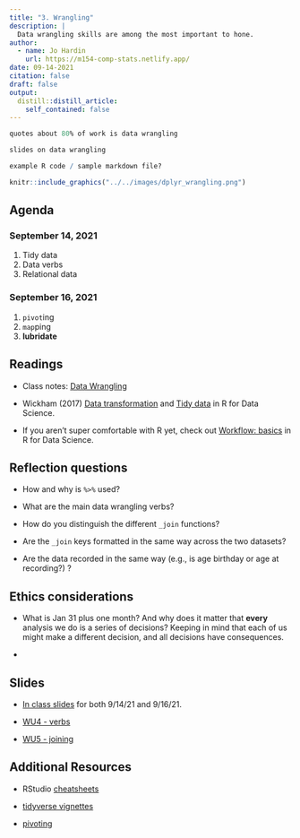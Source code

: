```yaml
---
title: "3. Wrangling"
description: |
  Data wrangling skills are among the most important to hone.  
author:
  - name: Jo Hardin
    url: https://m154-comp-stats.netlify.app/
date: 09-14-2021
citation: false
draft: false
output:
  distill::distill_article:
    self_contained: false
---
```


```r
quotes about 80% of work is data wrangling

slides on data wrangling

example R code / sample markdown file?
```


```r
knitr::include_graphics("../../images/dplyr_wrangling.png")
```


## Agenda <i class="fas fa-calendar-alt" target="_blank"></i>

### September 14, 2021

1. Tidy data
2. Data verbs
3. Relational data


### September 16, 2021

1. `pivot`ing
2. `map`ping
3. **lubridate**

## Readings <i class="fas fa-book-open"></i> 

* Class notes: <a href = "http://st47s.com/Math154/Notes/wrang.html" target= "_blank">Data Wrangling</a>

* Wickham (2017) <a href = "https://r4ds.had.co.nz/transform.html" target = "_blank">Data transformation</a> and <a href = "https://r4ds.had.co.nz/tidy-data.html" target = "_blank">Tidy data</a> in R for Data Science.

* If you aren't super comfortable with R yet, check out <a href = "https://r4ds.had.co.nz/workflow-basics.html" target = "_blank">Workflow: basics</a> in R for Data Science.

## Reflection questions <i class="fas fa-lightbulb"></i>

* How and why is `%>%` used?

* What are the main data wrangling verbs?

* How do you distinguish the different `_join` functions?

* Are the `_join` keys formatted in the same way across the two datasets?

* Are the data recorded in the same way (e.g., is age birthday or age at recording?) ?


## Ethics considerations <i class="fas fa-balance-scale"></i> 

* What is Jan 31 plus one month?  And why does it matter that **every** analysis we do is a series of decisions?  Keeping in mind that each of us might make a different decision, and all decisions have consequences.

* 

## Slides <i class="fas fa-desktop"></i> 


* <a href = "https://m154-comp-stats.netlify.app/slides/2021-09-14-wrangling" target = "_blank">In class slides</a> for both 9/14/21 and 9/16/21.

* <a href = "https://m154-comp-stats.netlify.app/slides/Math154_WU4_verbs.pdf" target = "_blank">WU4 - verbs</a>

* <a href = "https://m154-comp-stats.netlify.app/slides/Math154_WU5_join.pdf" target = "_blank">WU5 - joining</a>

## Additional Resources <i class="fas fa-laptop"></i> 


* RStudio <a href = "https://www.rstudio.com/resources/cheatsheets/" target = "_blank">cheatsheets</a>

* <a href = "https://www.tidyverse.org/blog/2019/09/tidyr-1-0-0/" target = "_blank">tidyverse vignettes</a>

* <a href = "https://tidyr.tidyverse.org/articles/pivot.html" target = "_blank">pivoting</a>



